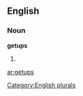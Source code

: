 
==English==

===Noun===
'''getups'''

# {{plural of|[[getup]]}}

[[Category:English plurals]]

[[ar:getups]]